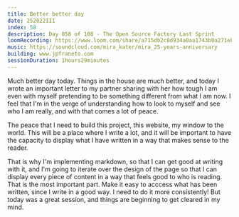 ```yaml
---
title: Better better day
date: 252022III
index: 58
description: Day 058 of 108 - The Open Source Factory Last Sprint
loomRecording: https://www.loom.com/share/a715db2c8d934a0aa1743b0a271ebb6f
music: https://soundcloud.com/mira_kater/mira_25-years-anniversary
building: www.jpfraneto.com
sessionDuration: 1hours29minutes
---
```


Much better day today. Things in the house are much better, and today I wrote an important letter to my partner sharing with her how tough I am even with myself pretending to be something different from what I am now. I feel that I'm in the verge of understanding how to look to myself and see who I am really, and with that comes a lot of peace.

The peace that I need to build this project, this website, my window to the world. This will be a place where I write a lot, and it will be important to have the capacity to display what I have written in a way that makes sense to the reader.

That is why I'm implementing markdown, so that I can get good at writing with it, and I'm going to iterate over the design of the page so that I can display every piece of content in a way that feels good to who is reading. That is the most important part. Make it easy to acccess what has been written, since I write in a good way. I need to do it more consistently! But today was a great session, and things are beginning to get cleared in my mind.
